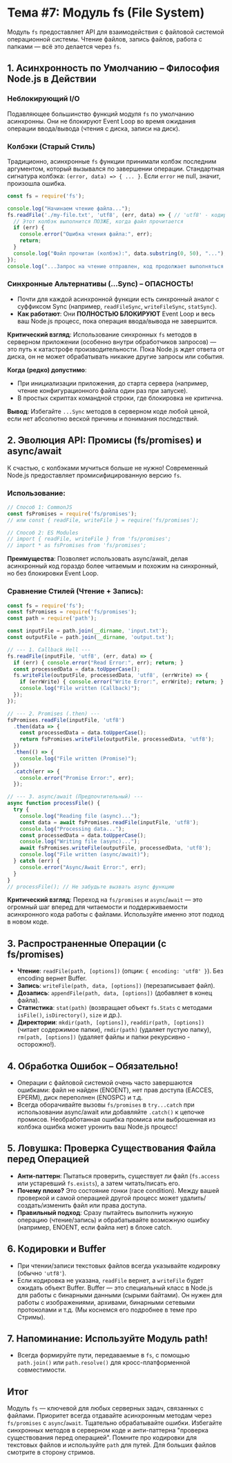 # Тема #7: Модуль fs (File System)

Модуль `fs` предоставляет API для взаимодействия с файловой системой операционной системы. Чтение файлов, запись файлов, работа с папками — всё это делается через `fs`.

## 1. Асинхронность по Умолчанию – Философия Node.js в Действии

### Неблокирующий I/O
Подавляющее большинство функций модуля `fs` по умолчанию асинхронны. Они не блокируют Event Loop во время ожидания операции ввода/вывода (чтения с диска, записи на диск).

### Колбэки (Старый Стиль)
Традиционно, асинхронные `fs` функции принимали колбэк последним аргументом, который вызывался по завершении операции. Стандартная сигнатура колбэка: `(error, data) => { ... }`. Если `error` не null, значит, произошла ошибка.

```javascript
const fs = require('fs');

console.log("Начинаем чтение файла...");
fs.readFile('./my-file.txt', 'utf8', (err, data) => { // 'utf8' - кодировка
  // Этот колбэк выполнится ПОЗЖЕ, когда файл прочитается
  if (err) {
    console.error("Ошибка чтения файла:", err);
    return;
  }
  console.log("Файл прочитан (колбэк):", data.substring(0, 50), "...");
});
console.log("...Запрос на чтение отправлен, код продолжает выполняться...");
```

### Синхронные Альтернативы (...Sync) – ОПАСНОСТЬ!

- Почти для каждой асинхронной функции есть синхронный аналог с суффиксом Sync (например, `readFileSync`, `writeFileSync`, `statSync`).
- **Как работают**: Они **ПОЛНОСТЬЮ БЛОКИРУЮТ** Event Loop и весь ваш Node.js процесс, пока операция ввода/вывода не завершится.

**Критический взгляд**: Использование синхронных `fs` методов в серверном приложении (особенно внутри обработчиков запросов) — это путь к катастрофе производительности. Пока Node.js ждет ответа от диска, он не может обрабатывать никакие другие запросы или события.

**Когда (редко) допустимо**:
- При инициализации приложения, до старта сервера (например, чтение конфигурационного файла один раз при запуске).
- В простых скриптах командной строки, где блокировка не критична.

**Вывод**: Избегайте `...Sync` методов в серверном коде любой ценой, если нет абсолютно веской причины и понимания последствий.

## 2. Эволюция API: Промисы (fs/promises) и async/await

К счастью, с колбэками мучиться больше не нужно! Современный Node.js предоставляет промисифицированную версию `fs`.

### Использование:

```javascript
// Способ 1: CommonJS
const fsPromises = require('fs/promises');
// или const { readFile, writeFile } = require('fs/promises');

// Способ 2: ES Modules
// import { readFile, writeFile } from 'fs/promises';
// import * as fsPromises from 'fs/promises';
```

**Преимущества**: Позволяет использовать async/await, делая асинхронный код гораздо более читаемым и похожим на синхронный, но без блокировки Event Loop.

### Сравнение Стилей (Чтение + Запись):

```javascript
const fs = require('fs');
const fsPromises = require('fs/promises');
const path = require('path');

const inputFile = path.join(__dirname, 'input.txt');
const outputFile = path.join(__dirname, 'output.txt');

// --- 1. Callback Hell ---
fs.readFile(inputFile, 'utf8', (err, data) => {
  if (err) { console.error("Read Error:", err); return; }
  const processedData = data.toUpperCase();
  fs.writeFile(outputFile, processedData, 'utf8', (errWrite) => {
    if (errWrite) { console.error("Write Error:", errWrite); return; }
    console.log("File written (Callback)");
  });
});

// --- 2. Promises (.then) ---
fsPromises.readFile(inputFile, 'utf8')
  .then(data => {
    const processedData = data.toUpperCase();
    return fsPromises.writeFile(outputFile, processedData, 'utf8');
  })
  .then(() => {
    console.log("File written (Promise)");
  })
  .catch(err => {
    console.error("Promise Error:", err);
  });

// --- 3. async/await (Предпочтительный) ---
async function processFile() {
  try {
    console.log("Reading file (async)...");
    const data = await fsPromises.readFile(inputFile, 'utf8');
    console.log("Processing data...");
    const processedData = data.toUpperCase();
    console.log("Writing file (async)...");
    await fsPromises.writeFile(outputFile, processedData, 'utf8');
    console.log("File written (async/await)");
  } catch (err) {
    console.error("Async/Await Error:", err);
  }
}
// processFile(); // Не забудьте вызвать async функцию
```

**Критический взгляд**: Переход на `fs/promises` и `async`/`await` — это огромный шаг вперед для читаемости и поддерживаемости асинхронного кода работы с файлами. Используйте именно этот подход в новом коде.

## 3. Распространенные Операции (с fs/promises)

- **Чтение**: `readFile(path, [options])` (опции: `{ encoding: 'utf8' }`). Без encoding вернет Buffer.
- **Запись**: `writeFile(path, data, [options])` (перезаписывает файл).
- **Дозапись**: `appendFile(path, data, [options])` (добавляет в конец файла).
- **Статистика**: `stat(path)` (возвращает объект `fs.Stats` с методами `isFile()`, `isDirectory()`, `size` и др.).
- **Директории**: `mkdir(path, [options])`, `readdir(path, [options])` (читает содержимое папки), `rmdir(path)` (удаляет пустую папку), `rm(path, [options])` (удаляет файлы и папки рекурсивно - осторожно!).

## 4. Обработка Ошибок – Обязательно!

- Операции с файловой системой очень часто завершаются ошибками: файл не найден (ENOENT), нет прав доступа (EACCES, EPERM), диск переполнен (ENOSPC) и т.д.
- Всегда оборачивайте вызовы `fs/promises` в `try...catch` при использовании async/await или добавляйте `.catch()` к цепочке промисов. Необработанная ошибка промиса или выброшенная из колбэка ошибка может уронить ваш Node.js процесс!

## 5. Ловушка: Проверка Существования Файла перед Операцией

- **Анти-паттерн**: Пытаться проверить, существует ли файл (`fs.access` или устаревший `fs.exists`), а затем читать/писать его.
- **Почему плохо?** Это состояние гонки (race condition). Между вашей проверкой и самой операцией другой процесс может удалить/создать/изменить файл или права доступа.
- **Правильный подход**: Сразу пытайтесь выполнить нужную операцию (чтение/запись) и обрабатывайте возможную ошибку (например, ENOENT, если файла нет) в блоке catch.

## 6. Кодировки и Buffer

- При чтении/записи текстовых файлов всегда указывайте кодировку (обычно `'utf8'`).
- Если кодировка не указана, `readFile` вернет, а `writeFile` будет ожидать объект Buffer. Buffer — это специальный класс в Node.js для работы с бинарными данными (сырыми байтами). Он нужен для работы с изображениями, архивами, бинарными сетевыми протоколами и т.д. (Мы коснемся его подробнее в теме про Стримы).

## 7. Напоминание: Используйте Модуль path!

- Всегда формируйте пути, передаваемые в `fs`, с помощью `path.join()` или `path.resolve()` для кросс-платформенной совместимости.

## Итог

Модуль `fs` — ключевой для любых серверных задач, связанных с файлами. Приоритет всегда отдавайте асинхронным методам через `fs/promises` с `async`/`await`. Тщательно обрабатывайте ошибки. Избегайте синхронных методов в серверном коде и анти-паттерна "проверка существования перед операцией". Помните про кодировки для текстовых файлов и используйте `path` для путей. Для больших файлов смотрите в сторону стримов.
